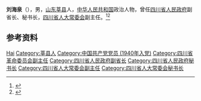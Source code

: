 {{Otheruses|other=名为刘海泉的其他人物|刘海泉}}

'''刘海泉'''（{{bd|1921年|12月|2015年|4月19日}}），男，[[山东|山东]][[莘县|莘县]]人，[[中华人民共和国|中华人民共和国]]政治人物，曾任[[四川省人民政府|四川省人民政府]]副省长、秘书长，[[四川省人大常委会|四川省人大常委会]]副主任。<ref>{{Cite book|title=中国社会团体大全 • 会长主席、理事长秘书长传略卷 第一册|author=黄汉江主编|publisher=中国国际广播出版社|year=1995|isbn=|location=|pages=}}</ref><ref>{{Cite web|title=刘海泉同志逝世|url=https://epaper.scdaily.cn/shtml/scrb/20150423/97616.shtml|accessdate=2020-07-14|work=四川日报|archive-date=2020-07-14|archive-url=https://web.archive.org/web/20200714071430/https://epaper.scdaily.cn/shtml/scrb/20150423/97616.shtml|dead-url=no}}</ref>

== 参考资料 ==
{{reflist}}

{{中国人物小作品}}

{{Authority control}}
{{DEFAULTSORT:Liu刘}}
[[Category:刘姓|Hai]]
[[Category:莘县人|Category:莘县人]]
[[Category:中国共产党党员_(1940年入党)|Category:中国共产党党员 (1940年入党)]]
[[Category:四川省革命委员会副主任|Category:四川省革命委员会副主任]]
[[Category:四川省人民政府副省长|Category:四川省人民政府副省长]]
[[Category:四川省人民政府秘书长|Category:四川省人民政府秘书长]]
[[Category:四川省人大常委会副主任|Category:四川省人大常委会副主任]]
[[Category:四川省人大常委会秘书长|Category:四川省人大常委会秘书长]]